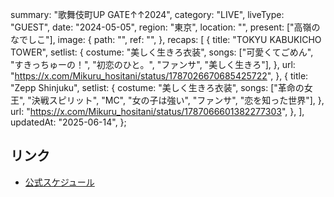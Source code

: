   summary: "歌舞伎町UP GATE↑↑2024",
  category: "LIVE",
  liveType: "GUEST",
  date: "2024-05-05",
  region: "東京",
  location: "",
  present: ["高嶺のなでしこ"],
  image: {
    path: "",
    ref: "",
  },
  recaps: [
    {
      title: "TOKYU KABUKICHO TOWER",
      setlist: {
        costume: "美しく生きろ衣装",
        songs: ["可愛くてごめん", "すきっちゅーの！", "初恋のひと。", "ファンサ", "美しく生きろ"],
      },
      url: "https://x.com/Mikuru_hositani/status/1787026670685425722",
    },
    {
      title: "Zepp Shinjuku",
      setlist: {
        costume: "美しく生きろ衣装",
        songs: ["革命の女王", "決戦スピリット", "MC", "女の子は強い", "ファンサ", "恋を知った世界"],
      },
      url: "https://x.com/Mikuru_hositani/status/1787066601382277303",
    },
  ],
  updatedAt: "2025-06-14",
};

## リンク

- [公式スケジュール](https://takanenonadeshiko.jp/?p=1949)
